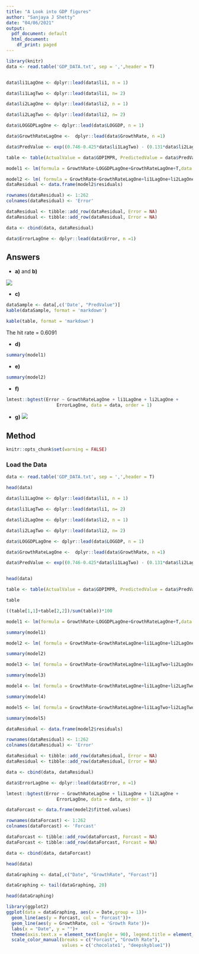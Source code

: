 ```yaml
---
title: "A Look into GDP figures"
author: "Sanjaya J Shetty"
date: "04/06/2021"
output:
  pdf_document: default
  html_document:
    df_print: paged
---
```


```r
library(knitr)
data <- read.table('GDP_DATA.txt', sep = ',',header = T)


data$li1LagOne <- dplyr::lead(data$li1, n = 1)

data$li1LagTwo <- dplyr::lead(data$li1, n= 2)

data$li2LagOne <- dplyr::lead(data$li2, n = 1)

data$li2LagTwo <- dplyr::lead(data$li2, n= 2)

data$LOGGDPLagOne <- dplyr::lead(data$LOGGDP, n = 1)

data$GrowthRateLagOne <-  dplyr::lead(data$GrowthRate, n =1)

data$PredValue <- exp((0.746-0.425*data$li1LagTwo) - (0.131*data$li2LagOne))/(1+exp((0.746-0.425*data$li1LagTwo) - (0.131*data$li2LagOne)))

table <- table(ActualValue = data$GDPIMPR, PredictedValue = data$PredValue >0.5)

model1 <- lm(formula = GrowthRate~LOGGDPLagOne+GrowthRateLagOne+T,data = data)

model2 <- lm( formula = GrowthRate~GrowthRateLagOne+li1LagOne+li2LagOne, data = data)
dataResidual <- data.frame(model2$residuals)

rownames(dataResidual) <- 1:262
colnames(dataResidual) <- 'Error'

dataResidual <- tibble::add_row(dataResidual, Error = NA)
dataResidual <- tibble::add_row(dataResidual, Error = NA)

data <- cbind(data, dataResidual)

data$ErrorLagOne <- dplyr::lead(data$Error, n =1)

```

## Answers

* **a)** and **b)** 

![](/home/sanjaya/Personal not your shit/H./Online Classes/R programming/Econometrics/Week7/0001.jpg)


* **c)**
```r
dataSample <- data[,c('Date', "PredValue")]
kable(dataSample, format = 'markdown')
```


```r
kable(table, format = 'markdown')
```

The hit rate = 0.6091


* **d)**

```r
summary(model1)
```

* **e)**

```r
summary(model2)
```

* **f)**
```r

lmtest::bgtest(Error ~ GrowthRateLagOne + li1LagOne + li2LagOne + 
                   ErrorLagOne, data = data, order = 1)
```

* **g)**
![](/home/sanjaya/Personal not your shit/H./Online Classes/R programming/Econometrics/Week7/000003.png)



## Method

```r
knitr::opts_chunk$set(warning = FALSE)
```

### Load the Data
```r
data <- read.table('GDP_DATA.txt', sep = ',',header = T)

head(data)
```

```r

data$li1LagOne <- dplyr::lead(data$li1, n = 1)

data$li1LagTwo <- dplyr::lead(data$li1, n= 2)

data$li2LagOne <- dplyr::lead(data$li2, n = 1)

data$li2LagTwo <- dplyr::lead(data$li2, n= 2)

data$LOGGDPLagOne <- dplyr::lead(data$LOGGDP, n = 1)

data$GrowthRateLagOne <-  dplyr::lead(data$GrowthRate, n =1)

```


```r

data$PredValue <- exp((0.746-0.425*data$li1LagTwo) - (0.131*data$li2LagOne))/(1+exp((0.746-0.425*data$li1LagTwo) - (0.131*data$li2LagOne)))


head(data)
```

```r

table <- table(ActualValue = data$GDPIMPR, PredictedValue = data$PredValue >0.5)

table
```

```r

((table[1,1]+table[2,2])/sum(table))*100

```

```r

model1 <- lm(formula = GrowthRate~LOGGDPLagOne+GrowthRateLagOne+T,data = data)

summary(model1)

```

```r
model2 <- lm( formula = GrowthRate~GrowthRateLagOne+li1LagOne+li2LagOne, data = data)

summary(model2)
```

```r
model3 <- lm( formula = GrowthRate~GrowthRateLagOne+li1LagTwo+li2LagOne, data = data)

summary(model3)

```


```r
model4 <- lm( formula = GrowthRate~GrowthRateLagOne+li1LagOne+li2LagTwo, data = data)

summary(model4)

```


```r
model5 <- lm( formula = GrowthRate~GrowthRateLagOne+li1LagTwo+li2LagTwo, data = data)

summary(model5)

```

```r
dataResidual <- data.frame(model2$residuals)

rownames(dataResidual) <- 1:262
colnames(dataResidual) <- 'Error'

dataResidual <- tibble::add_row(dataResidual, Error = NA)
dataResidual <- tibble::add_row(dataResidual, Error = NA)

```


```r

data <- cbind(data, dataResidual)

data$ErrorLagOne <- dplyr::lead(data$Error, n =1)

```


```r

lmtest::bgtest(Error ~ GrowthRateLagOne + li1LagOne + li2LagOne + 
                   ErrorLagOne, data = data, order = 1)
```

```r
dataForcast <- data.frame(model2$fitted.values)

rownames(dataForcast) <- 1:262
colnames(dataForcast) <- 'Forcast'

dataForcast <- tibble::add_row(dataForcast, Forcast = NA)
dataForcast <- tibble::add_row(dataForcast, Forcast = NA)


```

```r
data <- cbind(data, dataForcast)

head(data)
```

```r
dataGraphing <- data[,c("Date", "GrowthRate", "Forcast")]

dataGraphing <- tail(dataGraphing, 20)

head(dataGraphing)
```

```r
library(ggplot2)
ggplot(data = dataGraphing, aes(x = Date,group = 1))+
  geom_line(aes(y = Forcast, col = 'Forcast'))+
  geom_line(aes(y = GrowthRate, col = 'Growth Rate'))+
  labs(x = "Date", y = "")+
  theme(axis.text.x = element_text(angle = 90), legend.title = element_blank())+
  scale_color_manual(breaks = c("Forcast", "Growth Rate"),
                     values = c('chocolate1', "deepskyblue1"))

```








